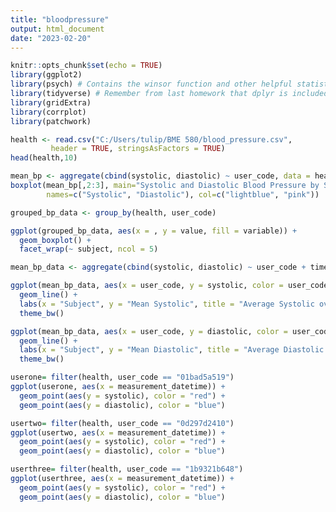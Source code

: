 ---
title: "bloodpressure"
output: html_document
date: "2023-02-20"
---

```{r setup, include=FALSE}
knitr::opts_chunk$set(echo = TRUE)
library(ggplot2)
library(psych) # Contains the winsor function and other helpful statistical tools
library(tidyverse) # Remember from last homework that dplyr is included in tidyverse
library(gridExtra)
library(corrplot)
library(patchwork)
```
```{r}
health <- read.csv("C:/Users/tulip/BME 580/blood_pressure.csv",
         header = TRUE, stringsAsFactors = TRUE)
head(health,10)
```

```{r}
mean_bp <- aggregate(cbind(systolic, diastolic) ~ user_code, data = health, mean)
boxplot(mean_bp[,2:3], main="Systolic and Diastolic Blood Pressure by Subject",
        names=c("Systolic", "Diastolic"), col=c("lightblue", "pink"))
```
```{r}

grouped_bp_data <- group_by(health, user_code)

ggplot(grouped_bp_data, aes(x = , y = value, fill = variable)) +
  geom_boxplot() +
  facet_wrap(~ subject, ncol = 5)

mean_bp_data <- aggregate(cbind(systolic, diastolic) ~ user_code + time, data = health, mean)

ggplot(mean_bp_data, aes(x = user_code, y = systolic, color = user_code)) +
  geom_line() +
  labs(x = "Subject", y = "Mean Systolic", title = "Average Systolic over Subject") +
  theme_bw()

ggplot(mean_bp_data, aes(x = user_code, y = diastolic, color = user_code)) +
  geom_line() +
  labs(x = "Subject", y = "Mean Diastolic", title = "Average Diastolic over Subject") +
  theme_bw()
```

```{r}

userone= filter(health, user_code == "01bad5a519")
ggplot(userone, aes(x = measurement_datetime)) +
  geom_point(aes(y = systolic), color = "red") +
  geom_point(aes(y = diastolic), color = "blue")

usertwo= filter(health, user_code == "0d297d2410")
ggplot(usertwo, aes(x = measurement_datetime)) +
  geom_point(aes(y = systolic), color = "red") +
  geom_point(aes(y = diastolic), color = "blue")

userthree= filter(health, user_code == "1b9321b648")
ggplot(userthree, aes(x = measurement_datetime)) +
  geom_point(aes(y = systolic), color = "red") +
  geom_point(aes(y = diastolic), color = "blue")


```